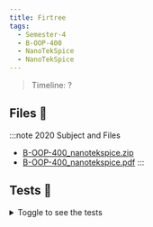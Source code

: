 ```yaml
---
title: Firtree
tags:
  - Semester-4
  - B-OOP-400
  - NanoTekSpice
  - NanoTekSpice
---
```

> Timeline: ?


## Files 📂

:::note 2020 Subject and Files
- [B-OOP-400_nanotekspice.zip](https://github.com/Studio-17/Epitech-Subjects/raw/main/Semester-4/B-OOP-400/NanoTekSpice/NanoTekSpice/B-OOP-400_nanotekspice.zip)
- [B-OOP-400_nanotekspice.pdf](https://github.com/Studio-17/Epitech-Subjects/raw/main/Semester-4/B-OOP-400/NanoTekSpice/NanoTekSpice/B-OOP-400_nanotekspice.pdf)
:::

## Tests 🤖
<details>
  <summary>Toggle to see the tests</summary>
  <div>
Yo
  </div>
</details>

